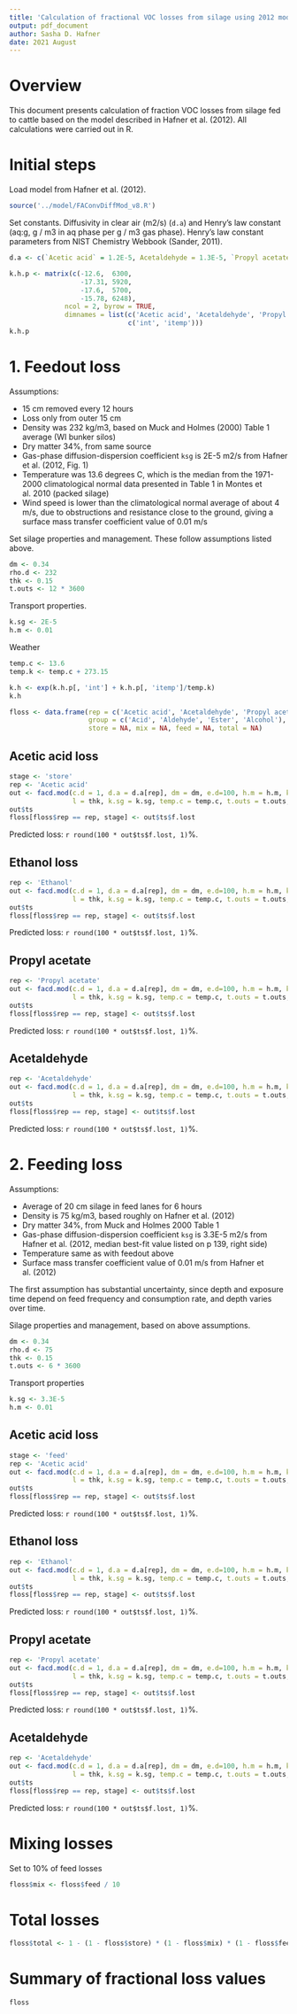 ```yaml
---
title: 'Calculation of fractional VOC losses from silage using 2012 model'
output: pdf_document
author: Sasha D. Hafner
date: 2021 August
---
```


# Overview
This document presents calculation of fraction VOC losses from silage fed to cattle based on the model described in Hafner et al. (2012). 
All calculations were carried out in R.

# Initial steps
Load model from Hafner et al. (2012).
```r
source('../model/FAConvDiffMod_v8.R')
```

Set constants.
Diffusivity in clear air (m2/s) (`d.a`) and Henry's law constant (aq:g, g / m3 in aq phase per g / m3 gas phase).
Henry's law constant parameters from NIST Chemistry Webbook (Sander, 2011). 
```r
d.a <- c(`Acetic acid` = 1.2E-5, Acetaldehyde = 1.3E-5, `Propyl acetate` = 1.3E-5, Ethanol = 1.2E-5) 

k.h.p <- matrix(c(-12.6,  6300,
                  -17.31, 5920,
                  -17.6,  5700,
                  -15.78, 6248),
              ncol = 2, byrow = TRUE, 
              dimnames = list(c('Acetic acid', 'Acetaldehyde', 'Propyl acetate', 'Ethanol'), 
                              c('int', 'itemp')))
k.h.p
```

# 1. Feedout loss
Assumptions:

* 15 cm removed every 12 hours
* Loss only from outer 15 cm
* Density was 232 kg/m3, based on Muck and Holmes (2000) Table 1 average (WI bunker silos)
* Dry matter 34%, from same source
* Gas-phase diffusion-dispersion coefficient `ksg` is 2E-5 m2/s from Hafner et al. (2012, Fig. 1)
* Temperature was 13.6 degrees C, which is the median from the 1971-2000 climatological normal data presented in Table 1 in Montes et al. 2010 (packed silage)
* Wind speed is lower than the climatological normal average of about 4 m/s, due to obstructions and resistance close to the ground, giving a surface mass transfer coefficient value of 0.01 m/s

Set silage properties and management.
These follow assumptions listed above.
```r
dm <- 0.34
rho.d <- 232
thk <- 0.15
t.outs <- 12 * 3600
```

Transport properties.
```r
k.sg <- 2E-5
h.m <- 0.01
```

Weather

```r
temp.c <- 13.6
temp.k <- temp.c + 273.15
```

```r
k.h <- exp(k.h.p[, 'int'] + k.h.p[, 'itemp']/temp.k)
k.h
```

```r
floss <- data.frame(rep = c('Acetic acid', 'Acetaldehyde', 'Propyl acetate', 'Ethanol'), 
                    group = c('Acid', 'Aldehyde', 'Ester', 'Alcohol'), 
                    store = NA, mix = NA, feed = NA, total = NA)
```

## Acetic acid loss
```r
stage <- 'store'
rep <- 'Acetic acid'
out <- facd.mod(c.d = 1, d.a = d.a[rep], dm = dm, e.d=100, h.m = h.m, k.h = k.h[rep],
                l = thk, k.sg = k.sg, temp.c = temp.c, t.outs = t.outs, rho.d = rho.d)
out$ts
floss[floss$rep == rep, stage] <- out$ts$f.lost
```

Predicted loss: `r round(100 * out$ts$f.lost, 1)`%.

## Ethanol loss
```r
rep <- 'Ethanol'
out <- facd.mod(c.d = 1, d.a = d.a[rep], dm = dm, e.d=100, h.m = h.m, k.h = k.h[rep],
                l = thk, k.sg = k.sg, temp.c = temp.c, t.outs = t.outs, rho.d = rho.d)
out$ts
floss[floss$rep == rep, stage] <- out$ts$f.lost
```

Predicted loss: `r round(100 * out$ts$f.lost, 1)`%.

## Propyl acetate
```r
rep <- 'Propyl acetate'
out <- facd.mod(c.d = 1, d.a = d.a[rep], dm = dm, e.d=100, h.m = h.m, k.h = k.h[rep],
                l = thk, k.sg = k.sg, temp.c = temp.c, t.outs = t.outs, rho.d = rho.d)
out$ts
floss[floss$rep == rep, stage] <- out$ts$f.lost
```

Predicted loss: `r round(100 * out$ts$f.lost, 1)`%.

## Acetaldehyde
```r
rep <- 'Acetaldehyde'
out <- facd.mod(c.d = 1, d.a = d.a[rep], dm = dm, e.d=100, h.m = h.m, k.h = k.h[rep],
                l = thk, k.sg = k.sg, temp.c = temp.c, t.outs = t.outs, rho.d = rho.d)
out$ts
floss[floss$rep == rep, stage] <- out$ts$f.lost
```
Predicted loss: `r round(100 * out$ts$f.lost, 1)`%.

# 2. Feeding loss
Assumptions:

* Average of 20 cm silage in feed lanes for 6 hours
* Density is 75 kg/m3, based roughly on Hafner et al. (2012)
* Dry matter 34%, from Muck and Holmes 2000 Table 1
* Gas-phase diffusion-dispersion coefficient `ksg` is 3.3E-5 m2/s from Hafner et al. (2012, median best-fit value listed on p 139, right side)
* Temperature same as with feedout above
* Surface mass transfer coefficient value of 0.01 m/s from Hafner et al. (2012)

The first assumption has substantial uncertainty, since depth and exposure time depend on feed frequency and consumption rate, and depth varies over time.

Silage properties and management, based on above assumptions.
```r
dm <- 0.34
rho.d <- 75
thk <- 0.15
t.outs <- 6 * 3600
```

Transport properties
```r
k.sg <- 3.3E-5
h.m <- 0.01
```

## Acetic acid loss
```r
stage <- 'feed'
rep <- 'Acetic acid'
out <- facd.mod(c.d = 1, d.a = d.a[rep], dm = dm, e.d=100, h.m = h.m, k.h = k.h[rep],
                l = thk, k.sg = k.sg, temp.c = temp.c, t.outs = t.outs, rho.d = rho.d)
out$ts
floss[floss$rep == rep, stage] <- out$ts$f.lost
```

Predicted loss: `r round(100 * out$ts$f.lost, 1)`%.


## Ethanol loss
```r
rep <- 'Ethanol'
out <- facd.mod(c.d = 1, d.a = d.a[rep], dm = dm, e.d=100, h.m = h.m, k.h = k.h[rep],
                l = thk, k.sg = k.sg, temp.c = temp.c, t.outs = t.outs, rho.d = rho.d)
out$ts
floss[floss$rep == rep, stage] <- out$ts$f.lost
```

Predicted loss: `r round(100 * out$ts$f.lost, 1)`%.

## Propyl acetate
```r
rep <- 'Propyl acetate'
out <- facd.mod(c.d = 1, d.a = d.a[rep], dm = dm, e.d=100, h.m = h.m, k.h = k.h[rep],
                l = thk, k.sg = k.sg, temp.c = temp.c, t.outs = t.outs, rho.d = rho.d)
out$ts
floss[floss$rep == rep, stage] <- out$ts$f.lost
```

Predicted loss: `r round(100 * out$ts$f.lost, 1)`%.

## Acetaldehyde
```r
rep <- 'Acetaldehyde'
out <- facd.mod(c.d = 1, d.a = d.a[rep], dm = dm, e.d=100, h.m = h.m, k.h = k.h[rep],
                l = thk, k.sg = k.sg, temp.c = temp.c, t.outs = t.outs, rho.d = rho.d)
out$ts
floss[floss$rep == rep, stage] <- out$ts$f.lost
```
Predicted loss: `r round(100 * out$ts$f.lost, 1)`%.

# Mixing losses
Set to 10% of feed losses

```r
floss$mix <- floss$feed / 10
```

# Total losses

```r
floss$total <- 1 - (1 - floss$store) * (1 - floss$mix) * (1 - floss$feed)
```

# Summary of fractional loss values
```r
floss
```

